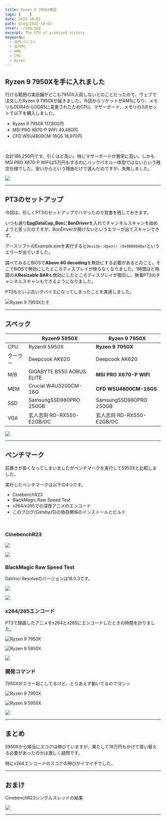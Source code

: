 ```yaml
---
title: Ryzen 9 7950X検証
tags: [    ]
date: 2022-10-02
path: blog/2022-10-02
cover: ./img.jpg
excerpt: The CPU of promised victory
keywords:
  - 自作パソコン
  - 自作PC
  - AMD
  - CPU
  - Ryzen
---
```


## Ryzen 9 7950Xを手に入れました

行ける範囲の実店舗がどこも7950X入荷しないとのことだったので、ウェブで注文したRyzen 9 7950Xが届きました。今回からソケットがAM5になり、メモリもDDR4からDDR5に変更されたためCPU、マザーボード、メモリの3点セットで以下を購入しました。

- Ryzen 9 7950X 117,800円
- MSI PRO X670-P WIFI 49,480円
- CFD W5U4800CM-16GS 18,970円

<br/>

合計186,250円です。引くほど高い。特にマザーボードが異常に高い。しかもMSI PRO X670-P WIFIは5万円もするのにバックパネル一体型ではないという残念仕様でした。安いからという理由だけで選んだのですが、失敗しました。

![](./img1.jpg)

---

## PT3のセットアップ

今回は、珍しくPT3のセットアップでハマったので覚書を残しておきます。

いつも通り**EpgDataCap_Bon**に**BonDriver**を入れてチャンネルスキャンを始めようと思ったのですが、BonDriverが開けないというエラーが出てスキャンできず。

アースソフトのExample.exeを実行すると`Devide::Open() (0x0000040a)`というエラーが出ていました。

調べてみるとBIOSで**Above 4G decoding**を無効にする必要があるとのこと。そこでBIOSで無効にしたところディスプレイが映らなくなりました。1時間ほど格闘の末**Resizable BAR**も無効にしたところディスプレイが復旧し、無事PT3のチャンネルスキャンもできるようになりました。

PT3もだいぶ古いデバイスになってしまったことを実感しました。

![Ryzen 9 7950Xたそ](./img2.jpg)

---

## スペック

|           | Ryzen9 5950X | Ryzen 9 7950X |
|-----------|------------|------------|
| CPU      | Ryzen9 5950X | **Ryzen 9 7950X** |
| クーラー  | Deepcook AK620 | Deepcook AK620 |
| M/B | GIGABYTE B550 AORUS ELITE | **MSI PRO X670-P WIFI** |
| MEM | Crucial W4U3200CM-16G | **CFD W5U4800CM-16GS** |
| SSD | SamsungSSD980PRO 250GB | SamsungSSD980PRO 250GB |
| VGA | 玄人志向 RD-RX550-E2GB/OC | 玄人志向 RD-RX550-E2GB/OC |

![](./img3.jpg)

---

## ベンチマーク

前置きが長くなってしまいましたがベンチマークを実行して5950Xと比較しました。

実行したベンチマークは以下の4つです。

- CinebenchR23
- BlackMagic Raw Speed Test
- x264/x265での深夜アニメのエンコード
- このブログ(GatsbyJS)の依存関係のインストールとビルド

<br/>

### CinebenchR23

![](./img4.jpg)

![](./img5.png)

### BlackMagic Raw Speed Test

DaVinci Resolveのバージョンは18.0.3です。

![](./img6.jpg)

![](./img7.png)

### x264/265エンコード

PT3で録画したアニメをx264とx265にエンコードしたときの時間を計りました。

![Ryzen 9 7950X](./img8.jpg)

![Ryzen 9 5950X](./img9.jpg)

![](./img10.png)

### 開発コマンド

7950Xがエラー起こしてるけど、とりあえず動いてるのでヨシッ

![Ryzen 9 7950X](./img12.jpg)

![Ryzen 9 5950X](./img11.jpg)

![](./img13.png)

---

## まとめ

5950Xから順当にスコアは伸びていますが、果たして18万円もかけて買い替える必要があったのかは激しく疑問です。

特にx264エンコードのスコアの伸びがイマイチでした。

---

## おまけ

CinebenchR23シングルスレッドの結果

![](./img14.jpg)

---